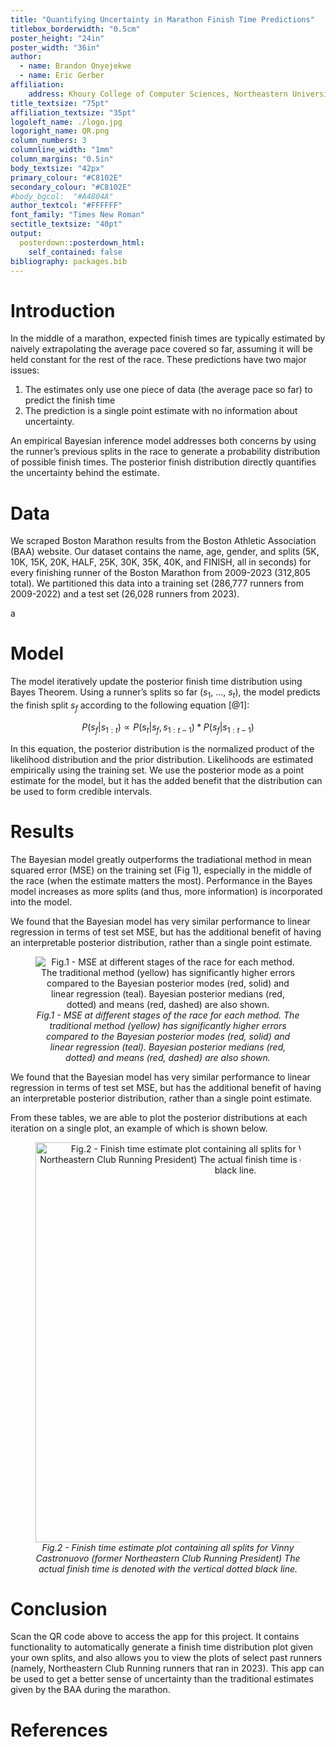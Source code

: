 ```yaml
---
title: "Quantifying Uncertainty in Marathon Finish Time Predictions"
titlebox_borderwidth: "0.5cm"
poster_height: "24in"
poster_width: "36in"
author:
  - name: Brandon Onyejekwe
  - name: Eric Gerber
affiliation:
    address: Khoury College of Computer Sciences, Northeastern University
title_textsize: "75pt"
affiliation_textsize: "35pt"
logoleft_name: ./logo.jpg
logoright_name: QR.png
column_numbers: 3
columnline_width: "1mm"
column_margins: "0.5in"
body_textsize: "42px"
primary_colour: "#C8102E"
secondary_colour: "#C8102E"
#body_bgcol:  "#A4804A" 
author_textcol: "#FFFFFF"
font_family: "Times New Roman"
sectitle_textsize: "40pt"
output: 
  posterdown::posterdown_html:
    self_contained: false
bibliography: packages.bib
---
```


# Introduction

In the middle of a marathon, expected finish times are typically estimated by naively extrapolating the average pace covered so far, assuming it will be held constant for the rest of the race. These predictions have two major issues:

1.  The estimates only use one piece of data (the average pace so far) to predict the finish time
2.  The prediction is a single point estimate with no information about uncertainty.

An empirical Bayesian inference model addresses both concerns by using the runner's previous splits in the race to generate a probability distribution of possible finish times. The posterior finish distribution directly quantifies the uncertainty behind the estimate.

# Data

We scraped Boston Marathon results from the Boston Athletic Association (BAA) website. Our dataset contains the name, age, gender, and splits (5K, 10K, 15K, 20K, HALF, 25K, 30K, 35K, 40K, and FINISH, all in seconds) for every finishing runner of the Boston Marathon from 2009-2023 (312,805 total). We partitioned this data into a training set (286,777 runners from 2009-2022) and a test set (26,028 runners from 2023).

a

# Model

The model iteratively update the posterior finish time distribution using Bayes Theorem. Using a runner's splits so far ($s_1$, ..., $s_t$), the model predicts the finish split $s_f$ according to the following equation [@1]:

$$P(s_f | s_{1:t}) ∝ P(s_t | s_f, s_{1:t-1}) * P(s_f | s_{1:t-1})$$

In this equation, the posterior distribution is the normalized product of the likelihood distribution and the prior distribution. Likelihoods are estimated empirically using the training set. We use the posterior mode as a point estimate for the model, but it has the added benefit that the distribution can be used to form credible intervals.

# Results

The Bayesian model greatly outperforms the tradiational method in mean squared error (MSE) on the training set (Fig 1), especially in the middle of the race (when the estimate matters the most). Performance in the Bayes model increases as more splits (and thus, more information) is incorporated into the model.

We found that the Bayesian model has very similar performance to linear regression in terms of test set MSE, but has the additional benefit of having an interpretable posterior distribution, rather than a single point estimate.

<center>![*Fig.1 - MSE at different stages of the race for each method. The traditional method (yellow) has significantly higher errors compared to the Bayesian posterior modes (red, solid) and linear regression (teal). Bayesian posterior medians (red, dotted) and means (red, dashed) are also shown.*](./all_errors.png)</center>


We found that the Bayesian model has very similar performance to linear regression in terms of test set MSE, but has the additional benefit of having an interpretable posterior distribution, rather than a single point estimate.

From these tables, we are able to plot the posterior distributions at each iteration on a single plot, an example of which is shown below.

<center>![*Fig.2 - Finish time estimate plot containing all splits for Vinny Castronuovo (former Northeastern Club Running President) The actual finish time is denoted with the vertical dotted black line.*](./VinnyPlot.png){width="640"}</center>

# Conclusion

Scan the QR code above to access the app for this project. It contains functionality to automatically generate a finish time distribution plot given your own splits, and also allows you to view the plots of select past runners (namely, Northeastern Club Running runners that ran in 2023). This app can be used to get a better sense of uncertainty than the traditional estimates given by the BAA during the marathon.

# References
